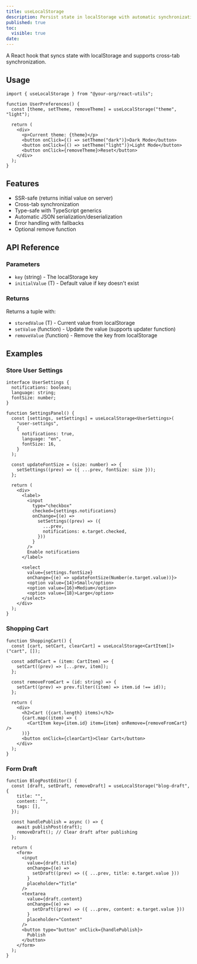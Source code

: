 ```yaml
---
title: useLocalStorage
description: Persist state in localStorage with automatic synchronization
published: true
toc:
  visible: true
date:
---
```


A React hook that syncs state with localStorage and supports cross-tab synchronization.

## Usage

```tsx
import { useLocalStorage } from "@your-org/react-utils";

function UserPreferences() {
  const [theme, setTheme, removeTheme] = useLocalStorage("theme", "light");

  return (
    <div>
      <p>Current theme: {theme}</p>
      <button onClick={() => setTheme("dark")}>Dark Mode</button>
      <button onClick={() => setTheme("light")}>Light Mode</button>
      <button onClick={removeTheme}>Reset</button>
    </div>
  );
}
```

## Features

- SSR-safe (returns initial value on server)
- Cross-tab synchronization
- Type-safe with TypeScript generics
- Automatic JSON serialization/deserialization
- Error handling with fallbacks
- Optional remove function

## API Reference

### Parameters

- `key` (string) - The localStorage key
- `initialValue` (T) - Default value if key doesn't exist

### Returns

Returns a tuple with:

- `storedValue` (T) - Current value from localStorage
- `setValue` (function) - Update the value (supports updater function)
- `removeValue` (function) - Remove the key from localStorage

## Examples

### Store User Settings

```tsx
interface UserSettings {
  notifications: boolean;
  language: string;
  fontSize: number;
}

function SettingsPanel() {
  const [settings, setSettings] = useLocalStorage<UserSettings>(
    "user-settings",
    {
      notifications: true,
      language: "en",
      fontSize: 16,
    }
  );

  const updateFontSize = (size: number) => {
    setSettings((prev) => ({ ...prev, fontSize: size }));
  };

  return (
    <div>
      <label>
        <input
          type="checkbox"
          checked={settings.notifications}
          onChange={(e) =>
            setSettings((prev) => ({
              ...prev,
              notifications: e.target.checked,
            }))
          }
        />
        Enable notifications
      </label>

      <select
        value={settings.fontSize}
        onChange={(e) => updateFontSize(Number(e.target.value))}>
        <option value={14}>Small</option>
        <option value={16}>Medium</option>
        <option value={18}>Large</option>
      </select>
    </div>
  );
}
```

### Shopping Cart

```tsx
function ShoppingCart() {
  const [cart, setCart, clearCart] = useLocalStorage<CartItem[]>("cart", []);

  const addToCart = (item: CartItem) => {
    setCart((prev) => [...prev, item]);
  };

  const removeFromCart = (id: string) => {
    setCart((prev) => prev.filter((item) => item.id !== id));
  };

  return (
    <div>
      <h2>Cart ({cart.length} items)</h2>
      {cart.map((item) => (
        <CartItem key={item.id} item={item} onRemove={removeFromCart} />
      ))}
      <button onClick={clearCart}>Clear Cart</button>
    </div>
  );
}
```

### Form Draft

```tsx
function BlogPostEditor() {
  const [draft, setDraft, removeDraft] = useLocalStorage("blog-draft", {
    title: "",
    content: "",
    tags: [],
  });

  const handlePublish = async () => {
    await publishPost(draft);
    removeDraft(); // Clear draft after publishing
  };

  return (
    <form>
      <input
        value={draft.title}
        onChange={(e) =>
          setDraft((prev) => ({ ...prev, title: e.target.value }))
        }
        placeholder="Title"
      />
      <textarea
        value={draft.content}
        onChange={(e) =>
          setDraft((prev) => ({ ...prev, content: e.target.value }))
        }
        placeholder="Content"
      />
      <button type="button" onClick={handlePublish}>
        Publish
      </button>
    </form>
  );
}
```
